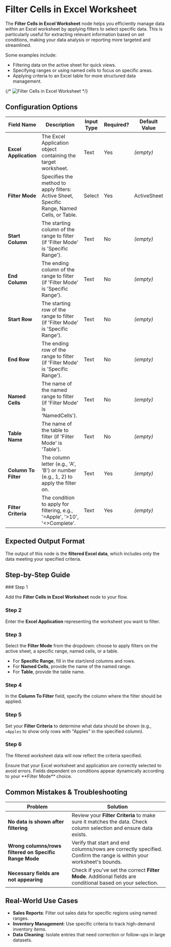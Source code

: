 
# Filter Cells in Excel Worksheet

The **Filter Cells in Excel Worksheet** node helps you efficiently manage data within an Excel worksheet by applying filters to select specific data. This is particularly useful for extracting relevant information based on set conditions, making your data analysis or reporting more targeted and streamlined.

Some examples include:

- Filtering data on the active sheet for quick views.
- Specifying ranges or using named cells to focus on specific areas.
- Applying criteria to an Excel table for more structured data management.

{/* ![Filter Cells in Excel Worksheet](./filter-cells-in-excel-worksheet.png) */}

## Configuration Options

| Field Name            | Description                                                                                 | Input Type | Required? | Default Value |
| --------------------- | ------------------------------------------------------------------------------------------- | ---------- | --------- | ------------- |
| **Excel Application** | The Excel Application object containing the target worksheet.                               | Text       | Yes       | _(empty)_     |
| **Filter Mode**       | Specifies the method to apply filters: Active Sheet, Specific Range, Named Cells, or Table. | Select     | Yes       | ActiveSheet   |
| **Start Column**      | The starting column of the range to filter (if 'Filter Mode' is 'Specific Range').          | Text       | No        | _(empty)_     |
| **End Column**        | The ending column of the range to filter (if 'Filter Mode' is 'Specific Range').            | Text       | No        | _(empty)_     |
| **Start Row**         | The starting row of the range to filter (if 'Filter Mode' is 'Specific Range').             | Text       | No        | _(empty)_     |
| **End Row**           | The ending row of the range to filter (if 'Filter Mode' is 'Specific Range').               | Text       | No        | _(empty)_     |
| **Named Cells**       | The name of the named range to filter (if 'Filter Mode' is 'NamedCells').                   | Text       | No        | _(empty)_     |
| **Table Name**        | The name of the table to filter (if 'Filter Mode' is 'Table').                              | Text       | No        | _(empty)_     |
| **Column To Filter**  | The column letter (e.g., 'A', 'B') or number (e.g., 1, 2) to apply the filter on.           | Text       | Yes       | _(empty)_     |
| **Filter Criteria**   | The condition to apply for filtering, e.g., '=Apple', '&gt;10', '&lt;>Complete'.            | Text       | Yes       | _(empty)_     |

## Expected Output Format

The output of this node is the **filtered Excel data**, which includes only the data meeting your specified criteria.

## Step-by-Step Guide

<Steps>
### Step 1

Add the **Filter Cells in Excel Worksheet** node to your flow.

### Step 2

Enter the **Excel Application** representing the worksheet you want to filter.

### Step 3

Select the **Filter Mode** from the dropdown: choose to apply filters on the active sheet, a specific range, named cells, or a table.

- For **Specific Range**, fill in the start/end columns and rows.
- For **Named Cells**, provide the name of the named range.
- For **Table**, provide the table name.

### Step 4

In the **Column To Filter** field, specify the column where the filter should be applied.

### Step 5

Set your **Filter Criteria** to determine what data should be shown (e.g., `=Apples` to show only rows with "Apples" in the specified column).

### Step 6

The filtered worksheet data will now reflect the criteria specified.

</Steps>

<Callout type="info" title="Note">
  Ensure that your Excel worksheet and application are correctly selected to
  avoid errors. Fields dependent on conditions appear dynamically according to
  your **Filter Mode** choice.
</Callout>

## Common Mistakes & Troubleshooting

| Problem                                                | Solution                                                                                                             |
| ------------------------------------------------------ | -------------------------------------------------------------------------------------------------------------------- |
| **No data is shown after filtering**                   | Review your **Filter Criteria** to make sure it matches the data. Check column selection and ensure data exists.     |
| **Wrong columns/rows filtered on Specific Range Mode** | Verify that start and end columns/rows are correctly specified. Confirm the range is within your worksheet's bounds. |
| **Necessary fields are not appearing**                 | Check if you've set the correct **Filter Mode**. Additional fields are conditional based on your selection.          |

## Real-World Use Cases

- **Sales Reports**: Filter out sales data for specific regions using named ranges.
- **Inventory Management**: Use specific criteria to track high-demand inventory items.
- **Data Cleaning**: Isolate entries that need correction or follow-ups in large datasets.
